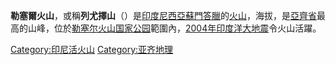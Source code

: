 {{Infobox mountain
| Name             = 勒塞爾火山
| Photo            = 
| Photo size       = 
| Caption          = 
| pushpin_map            = Indonesia
| pushpin_label_position = <!-- the position of the pushpin label: left, right, top, bottom, none -->
| pushpin_map_caption    = 勒塞爾火山的位置
| pushpin_mapsize        =
| coordinates_ref        = 
| latd=3 |latm=47 |lats=51 |latNS=N
| longd=97 |longm=13 |longs=9 |longEW=E
| Elevation        = {{convert|3,466|m}}
| Location         = {{INA}}[[蘇門答臘|蘇門答臘]]
| Range            = [[巴里桑山脈|巴里桑山脈]]
| Prominence       = {{convert|2,941|m}}
| Parent peak      = 
| Coordinates      = 
| Topographic map  = 
| Type             = 
| Volcanic_Arc/Belt= 
| Age              = 
| Last eruption    = 
| First ascent     = 
| Easiest route    = 
| Grid_ref_UK      = 
| Grid_ref_Ireland = 
| Listing          = 
| Translation      = 
| Language         = 
| Pronunciation    = 
}}

'''勒塞爾火山'''，或稱'''列尤擇山'''（{{lang-id|Gunung Leuser}}）是[[印度尼西亞|印度尼西亞]][[蘇門答臘|蘇門答臘]]的[[火山|火山]]，海拔{{convert|3,466|m}}，是[[亞齊省|亞齊省]]最高的山峰，位於[[勒塞尔火山国家公园|勒塞尔火山国家公园]]範圍內，[[2004年印度洋大地震|2004年印度洋大地震]]令火山活躍。
{{Indonesia-stub}}

[[Category:印尼活火山|Category:印尼活火山]]
[[Category:亚齐地理|Category:亚齐地理]]